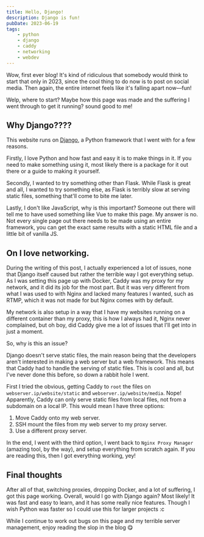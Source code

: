 ```yaml
---
title: Hello, Django!
description: Django is fun!
pubDate: 2023-06-19
tags:
    - python
    - django
    - caddy
    - networking
    - webdev
---
```



<Note text="This is an older blog post imported from my old Django website" />

Wow, first ever blog! It's kind of ridiculous that somebody would think to start that only in 2023, since the cool thing to do now is to post on social media. Then again, the entire internet feels like it's falling apart now—fun!

Welp, where to start? Maybe how this page was made and the suffering I went through to get it running? sound good to me!

## Why Django????

This website runs on [Django](https://www.djangoproject.com/), a Python framework that I went with for a few reasons.

Firstly, I love Python and how fast and easy it is to make things in it. If you need to make something using it, most likely there is a package for it out there or a guide to making it yourself.

Secondly, I wanted to try something other than Flask. While Flask is great and all, I wanted to try something else, as Flask is terribly slow at serving static files, something that'll come to bite me later.

Lastly, I don't like JavaScript, why is this important? Someone out there will tell me to have used something like Vue to make this page. My answer is no. Not every single page out there needs to be made using an entire framework, you can get the exact same results with a static HTML file and a little bit of vanilla JS.

## On I love networking.

During the writing of this post, I actually experienced a lot of issues, none that Django itself caused but rather the terrible way I got everything setup. As I was setting this page up with Docker, Caddy was my proxy for my network, and it did its job for the most part. But it was very different from what I was used to with Nginx and lacked many features I wanted, such as RTMP, which it was not made for but Nginx comes with by default.

My network is also setup in a way that I have my websites running on a different container than my proxy, this is how I always had it, Nginx never complained, but oh boy, did Caddy give me a lot of issues that I'll get into in just a moment.

So, why is this an issue?

Django doesn't serve static files, the main reason being that the developers aren't interested in making a web server but a web framework. This means that Caddy had to handle the serving of static files. This is cool and all, but I've never done this before, so down a rabbit hole I went.

First I tried the obvious, getting Caddy to `root` the files on `webserver.ip/website/static` and `webserver.ip/website/media`. Nope! Apparently, Caddy can only serve static files from local files, not from a subdomain on a local IP. This would mean I have three options:

1. Move Caddy onto my web server.
2. SSH mount the files from my web server to my proxy server.
3. Use a different proxy server.

In the end, I went with the third option, I went back to `Nginx Proxy Manager` (amazing tool, by the way), and setup everything from scratch again. If you are reading this, then I got everything working, yey!

## Final thoughts

After all of that, switching proxies, dropping Docker, and a lot of suffering, I got this page working. Overall, would I go with Django again? Most likely! It was fast and easy to learn, and it has some really nice features. Though I wish Python was faster so I could use this for larger projects :c

While I continue to work out bugs on this page and my terrible server management, enjoy reading the slop in the blog 😋
